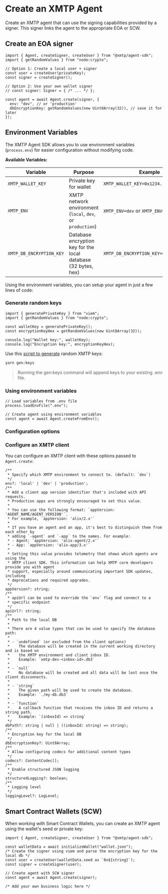 # Create an XMTP Agent

Create an XMTP agent that can use the signing capabilities provided by a signer. This signer links the agent to the appropriate EOA or SCW.

## Create an EOA signer

```tsx [Node]
import { Agent, createSigner, createUser } from "@xmtp/agent-sdk";
import { getRandomValues } from "node:crypto";

// Option 1: Create a local user + signer 
const user = createUser(privateKey);
const signer = createSigner();

// Option 2: Use your own wallet signer
// const signer: Signer = { /* ... */ };

const agent = await Agent.create(signer, {
  env: "dev", // or 'production'
  dbEncryptionKey: getRandomValues(new Uint8Array(32)), // save it for later
});
```


## Environment Variables

The XMTP Agent SDK allows you to use environment variables (`process.env`) for easier configuration without modifying code. 

**Available Variables:**

| Variable                 | Purpose                                                                                                                      | Example                                 |
| ------------------------ | ---------------------------------------------------------------------------------------------------------------------------- | --------------------------------------- |
| `XMTP_WALLET_KEY`        | Private key for wallet                                                                                                         | `XMTP_WALLET_KEY=0x1234...abcd`         |
| `XMTP_ENV`               | XMTP network environment (`local`, `dev`, or `production`)                                                                     | `XMTP_ENV=dev` or `XMTP_ENV=production` |
| `XMTP_DB_ENCRYPTION_KEY` | Database encryption key for the local database (32 bytes, hex)                                                                | `XMTP_DB_ENCRYPTION_KEY=0xabcd...1234`  |

Using the environment variables, you can setup your agent in just a few lines of code:

### Generate random keys

```tsx [Node]
import { generatePrivateKey } from "viem";
import { getRandomValues } from "node:crypto";

const walletKey = generatePrivateKey();
const encryptionKeyHex = getRandomValues(new Uint8Array(32));

console.log("Wallet key:", walletKey);
console.log("Encryption key:", encryptionKeyHex);
```

Use this [script to generate](https://github.com/ephemeraHQ/xmtp-agent-examples) random XMTP keys:

```bash
yarn gen:keys
```

> Running the gen:keys command will append keys to your existing .env file.

### Using environment variables

```tsx [Node]
// Load variables from .env file
process.loadEnvFile(".env");

// Create agent using environment variables
const agent = await Agent.createFromEnv();
```



### Configuration options


### Configure an XMTP client

You can configure an XMTP client with these options passed to `Agent.create`:

```tsx [Node]
/**
 * Specify which XMTP environment to connect to. (default: `dev`)
 */
env?: 'local' | 'dev' | 'production';
/**
 * Add a client app version identifier that's included with API requests.
 * Production apps are strongly encouraged to set this value.
 *
 * You can use the following format: `appVersion: 'AGENT_NAME/AGENT_VERSION'`.
 * For example, `appVersion: 'alix/2.x'`
 *
 * If you have an agent and an app, it's best to distinguish them from each other by
 * adding `-agent` and `-app` to the names. For example:
 * - Agent: `appVersion: 'alix-agent/2.x'`
 * - App: `appVersion: 'alix-app/3.x'`
 *
 * Setting this value provides telemetry that shows which agents are using the
 * XMTP client SDK. This information can help XMTP core developers provide you with agent
 * support, especially around communicating important SDK updates, including
 * deprecations and required upgrades.
 */
appVersion?: string;
/**
 * apiUrl can be used to override the `env` flag and connect to a
 * specific endpoint
 */
apiUrl?: string;
/**
 * Path to the local DB
 *
 * There are 4 value types that can be used to specify the database path:
 *
 * - `undefined` (or excluded from the client options)
 *    The database will be created in the current working directory and is based on
 *    the XMTP environment and client inbox ID.
 *    Example: `xmtp-dev-<inbox-id>.db3`
 *
 * - `null`
 *    No database will be created and all data will be lost once the client disconnects.
 *
 * - `string`
 *    The given path will be used to create the database.
 *    Example: `./my-db.db3`
 *
 * - `function`
 *    A callback function that receives the inbox ID and returns a string path.
 *    Example: `(inboxId) => string`
 */
dbPath?: string | null | ((inboxId: string) => string);
/**
 * Encryption key for the local DB
 */
dbEncryptionKey?: Uint8Array;
/**
 * Allow configuring codecs for additional content types
 */
codecs?: ContentCodec[];
/**
 * Enable structured JSON logging
 */
structuredLogging?: boolean;
/**
 * Logging level
 */
loggingLevel?: LogLevel;
```

## Smart Contract Wallets (SCW)

When working with Smart Contract Wallets, you can create an XMTP agent using the wallet's seed or private key:

```tsx [Node]
import { Agent, createSigner, createUser } from "@xmtp/agent-sdk";

const walletData = await initializeWallet("wallet.json");
/* Create the signer using viem and parse the encryption key for the local db */
const user = createUser(walletData.seed as `0x${string}`);
const signer = createSigner(user);

// Create agent with SCW signer
const agent = await Agent.create(signer);

/* Add your own business logic here */
```
